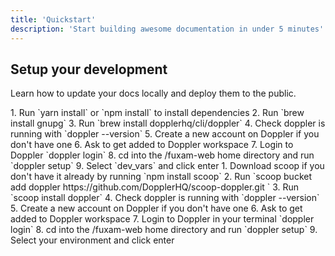 ```yaml
---
title: 'Quickstart'
description: 'Start building awesome documentation in under 5 minutes'
---
```


## Setup your development

Learn how to update your docs locally and deploy them to the public.

<AccordionGroup>
  <Accordion icon="github" title="Mac:">
    1. Run `yarn install` or `npm install` to install dependencies
    2. Run `brew install gnupg` 
    3. Run `brew install dopplerhq/cli/doppler`
    4. Check doppler is running with `doppler --version`
    5. Create a new account on Doppler if you don't have one
    6. Ask to get added to Doppler workspace
    7. Login to Doppler `doppler login`
    8. cd into the /fuxam-web home directory and run `doppler setup`
    9. Select `dev_vars` and click enter
  </Accordion>
  <Accordion icon="rectangle-terminal" title="Windows:">
    1. Download scoop if you don't have it already by running `npm install scoop`
    2. Run `scoop bucket add doppler https://github.com/DopplerHQ/scoop-doppler.git `
    3. Run `scoop install doppler`
    4. Check doppler is running with `doppler --version`
    5. Create a new account on Doppler if you don't have one
    6. Ask to get added to Doppler workspace
    7. Login to Doppler in your terminal `doppler login`
    8. cd into the /fuxam-web home directory and run `doppler setup`
    9. Select your environment and click enter
  </Accordion>
</AccordionGroup>

